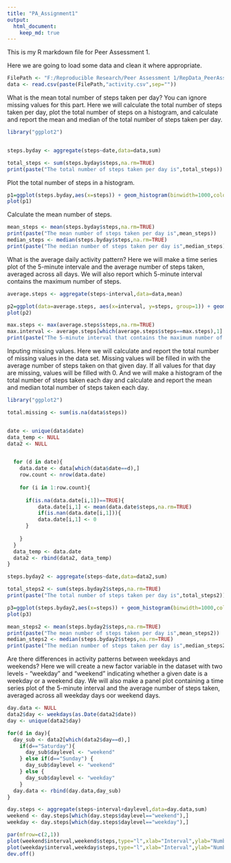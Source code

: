 ```yaml
---
title: "PA_Assignment1"
output:
  html_document:
    keep_md: true
---
```




This is my R markdown file for Peer Assessment 1.

Here we are going to load some data and clean it where appropriate.


```r
FilePath <- "F:/Reproducible Research/Peer Assessment 1/RepData_PeerAssessment1/repdata-data-activity/"
data <- read.csv(paste(FilePath,"activity.csv",sep=""))
```

What is the mean total number of steps taken per day? You can ignore missing values for this part.
Here we will calculate the total number of steps taken per day, plot the total number of steps on a histogram, and calculate and report the mean and median of the total number of steps taken per day.

```r
library("ggplot2")


steps.byday <- aggregate(steps~date,data=data,sum)

total_steps <- sum(steps.byday$steps,na.rm=TRUE)
print(paste("The total number of steps taken per day is",total_steps))
```

Plot the total number of steps in a histogram.

```r
p1=ggplot(steps.byday,aes(x=steps)) + geom_histogram(binwidth=1000,colour="black",fill="white")
plot(p1)
```

Calculate the mean number of steps.

```r
mean_steps <- mean(steps.byday$steps,na.rm=TRUE)
print(paste("The mean number of steps taken per day is",mean_steps))
median_steps <- median(steps.byday$steps,na.rm=TRUE)
print(paste("The median number of steps taken per day is",median_steps))
```

What is the average daily activity pattern?
Here we will make a time series plot of the 5-minute intervale and the average number of steps taken, averaged across all days. We will also report which 5-minute interval contains the maximum number of steps.


```r
average.steps <- aggregate(steps~interval,data=data,mean)

p2=ggplot(data=average.steps, aes(x=interval, y=steps, group=1)) + geom_line(colour="red",size=1)
plot(p2)

max.steps <- max(average.steps$steps,na.rm=TRUE)
max.interval <- average.steps[which(average.steps$steps==max.steps),1]
print(paste("The 5-minute interval that contains the maximum number of steps is",max.interval))
```

Inputing missing values.
Here we will calculate and report the total number of missing values in the data set. Missing values will be filled in with the average number of steps taken on that given day. If all values for that day are missing, values will be filled with 0. And we will make a histogram of the total number of steps taken each day and calculate and report the mean and median total number of steps taken each day.


```r
library("ggplot2")

total.missing <- sum(is.na(data$steps))


date <- unique(data$date)
data_temp <- NULL
data2 <- NULL


  for (d in date){
    data.date <- data[which(data$date==d),]
    row.count <- nrow(data.date) 
    
    for (i in 1:row.count){
  
      if(is.na(data.date[i,1])==TRUE){
          data.date[i,1] <- mean(data.date$steps,na.rm=TRUE)
          if(is.nan(data.date[i,1])){
          data.date[i,1] <- 0
      }
    
    }
  }  
  data_temp <- data.date
  data2 <- rbind(data2, data_temp)
}

steps.byday2 <- aggregate(steps~date,data=data2,sum)

total_steps2 <- sum(steps.byday2$steps,na.rm=TRUE)
print(paste("The total number of steps taken per day is",total_steps2))

p3=ggplot(steps.byday2,aes(x=steps)) + geom_histogram(binwidth=1000,colour="black",fill="white")
plot(p3)

mean_steps2 <- mean(steps.byday2$steps,na.rm=TRUE)
print(paste("The mean number of steps taken per day is",mean_steps2))
median_steps2 <- median(steps.byday2$steps,na.rm=TRUE)
print(paste("The median number of steps taken per day is",median_steps2))
```

Are there differences in activity patterns between weekdays and weekends?
Here we will create a new factor variable in the dataset with two levels - "weekday" and "weekend" indicating whether a given date is a weekday or a weekend day. We will also make a panel plot containing a time series plot of the 5-minute interval and the average number of steps taken, averaged across all weekday days oor weekend days.


```r
day.data <- NULL
data2$day <- weekdays(as.Date(data2$date))
day <- unique(data2$day)

for(d in day){
  day_sub <- data2[which(data2$day==d),]
    if(d=="Saturday"){
      day_sub$daylevel <- "weekend"
    } else if(d=="Sunday") {
      day_sub$daylevel <- "weekend"
    } else {
      day_sub$daylevel <- "weekday"
    }
  day.data <- rbind(day.data,day_sub)
}

day.steps <- aggregate(steps~interval+daylevel,data=day.data,sum)
weekend <- day.steps[which(day.steps$daylevel=="weekend"),]
weekday <- day.steps[which(day.steps$daylevel=="weekday"),]

par(mfrow=c(2,1))
plot(weekend$interval,weekend$steps,type="l",xlab="Interval",ylab="Number of Steps",main="weekend")
plot(weekday$interval,weekday$steps,type="l",xlab="Interval",ylab="Number of steps",main="weekday")
dev.off()

```